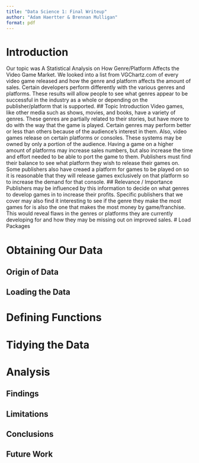 ```yaml
---
title: "Data Science 1: Final Writeup"
author: "Adam Haertter & Brennan Mulligan"
format: pdf
---
```


# Introduction
Our topic was A Statistical Analysis on How Genre/Platform Affects the Video Game Market. We looked into a list from VGChartz.com of every video game released and how the genre and platform affects the amount of sales. Certain developers perform differently with the various genres and platforms. These results will allow people to see what genres appear to be successful in the industry as a whole or depending on the publisher/platform that is supported.
## Topic Introduction
Video games, like other media such as shows, movies, and books, have a variety of genres. These genres are partially related to their stories, but have more to do with the way that the game is played. Certain genres may perform better or less than others because of the audience's interest in them. Also, video games release on certain platforms or consoles. These systems may be owned by only a portion of the audience. Having a game on a higher amount of platforms may increase sales numbers, but also increase the time and effort needed to be able to port the game to them. Publishers must find their balance to see what platform they wish to release their games on. Some publishers also have creaed a platform for games to be played on so it is reasonable that they will release games exclusively on that platform so to increase the demand for that console.
## Relevance / Importance
Publishers may be influenced by this information to decide on what genres to develop games in to increase their profits. Specific publishers that we cover may also find it interesting to see if the genre they make the most games for is also the one that makes the most money by game/franchise. This would reveal flaws in the genres or platforms they are currently developing for and how they may be missing out on improved sales.
# Load Packages

# Obtaining Our Data

## Origin of Data

## Loading the Data

# Defining Functions

# Tidying the Data

# Analysis

## Findings

## Limitations

## Conclusions

## Future Work
